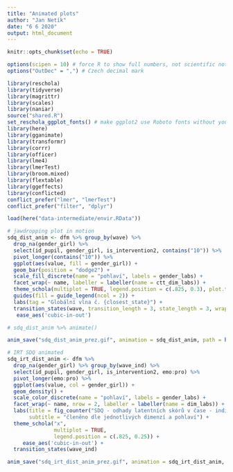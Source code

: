 ```yaml
---
title: "Animated plots"
author: "Jan Netík"
date: "6 6 2020"
output: html_document
---
```


```r
knitr::opts_chunk$set(echo = TRUE)

options(scipen = 10) # force R to show full numbers, not scientific notation
options("OutDec" = ",") # Czech decimal mark

library(reschola)
library(tidyverse)
library(magrittr)
library(scales)
library(naniar)
source("shared.R")
set_reschola_ggplot_fonts() # make ggplot2 use Roboto fonts without you having to set it
library(here)
library(gganimate)
library(transformr)
library(corrr)
library(officer)
library(lme4)
library(lmerTest)
library(broom.mixed)
library(flextable)
library(ggeffects)
library(conflicted)
conflict_prefer("lmer", "lmerTest")
conflict_prefer("filter", "dplyr")
```

```r
load(here("data-intermediate/envir.RData"))
```

```r
  
# jawdropping plot in motion
sdq_dist_anim <- dfm %>% group_by(wave) %>% 
  drop_na(gender_girl) %>%
  select(id_pupil, gender_girl, is_intervention2, contains("10")) %>%
  pivot_longer(contains("10")) %>%
  ggplot(aes(value, fill = gender_girl)) +
  geom_bar(position = "dodge2") +
  scale_fill_discrete(name = "pohlaví", labels = gender_labs) +
  facet_wrap(~ name, labeller = labeller(name = ctt_dim_labs)) +
  theme_schola(multiplot = TRUE, legend.position = c(.825, 0.3), plot.tag.position = c(.825, 0.2), plot.tag = element_text(size = 9)) +
  guides(fill = guide_legend(ncol = 2)) +
  labs(tag = "Globální vlna č. {closest_state}") +
  transition_states(wave, transition_length = 3, state_length = 3, wrap = FALSE) +
   ease_aes('cubic-in-out') 

# sdq_dist_anim %>% animate()

anim_save("sdq_dist_anim_prez.gif", animation = sdq_dist_anim, path = here("data-processed"), height = 3.251349, width = 5.409448818897638, units = "in", res = 400)
```

```r
# IRT SDQ animated
sdq_irt_dist_anim <- dfm %>%
  drop_na(gender_girl) %>% group_by(wave_ind) %>%
  select(id_pupil, gender_girl, is_intervention2, emo:pro) %>%
  pivot_longer(emo:pro) %>%
  ggplot(aes(value, col = gender_girl)) +
  geom_density() +
  scale_color_discrete(name = "pohlaví", labels = gender_labs) +
  facet_wrap(~ name, nrow = 2, labeller = labeller(name = dim_labs)) +
  labs(title = fig_counter("SDQ - odhady latentních skórů v čase - individuální vlna {closest_state}"),
       subtitle = "členěno dle jednotlivých dimenzí a pohlaví") +
  theme_schola("x",
               multiplot = TRUE,
               legend.position = c(.825, 0.25)) +
     ease_aes('cubic-in-out') +
  transition_states(wave_ind)

anim_save("sdq_irt_dist_anim_prez.gif", animation = sdq_irt_dist_anim, path = here("data-processed"))
```

